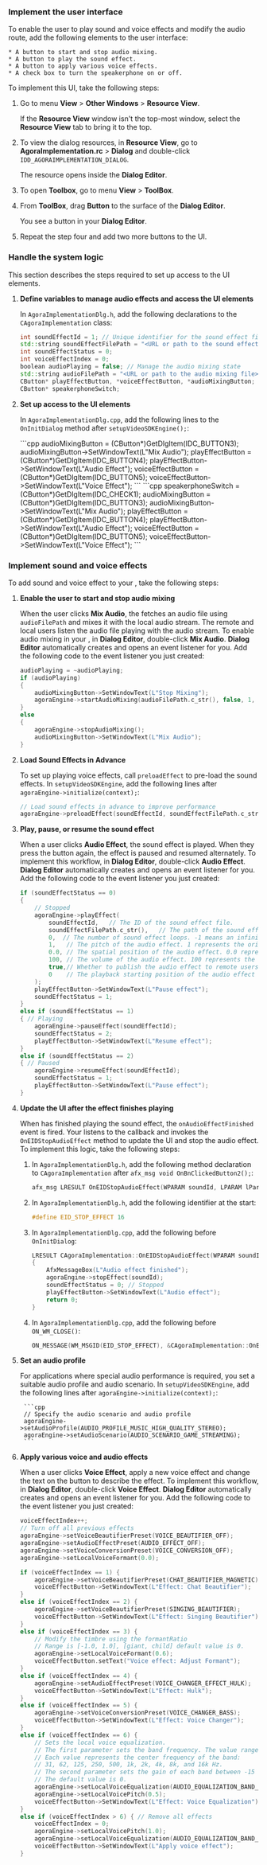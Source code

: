 <PlatformWrapper platform="windows">

### Implement the user interface

To enable the user to play sound and voice effects and modify the audio route, add the following elements to the user interface:

    * A button to start and stop audio mixing.
    * A button to play the sound effect.
    * A button to apply various voice effects.
    * A check box to turn the speakerphone on or off.

To implement this UI, take the following steps:

1. Go to menu **View** > **Other Windows** > **Resource View**.

    If the **Resource View** window isn't the top-most window, select the **Resource View** tab to bring it to the top.

2. To view the dialog resources, in **Resource View**, go to **AgoraImplementation.rc** > **Dialog** and double-click `IDD_AGORAIMPLEMENTATION_DIALOG`.

    The resource opens inside the **Dialog Editor**. 

3. To open **Toolbox**, go to menu **View** > **ToolBox**.

4. From **ToolBox**, drag **Button** to the surface of the **Dialog Editor**.

    You see a button in your **Dialog Editor**.

6. Repeat the step four and add two more buttons to the UI.

### Handle the system logic

This section describes the steps required to set up access to the UI elements.

1. **Define variables to manage audio effects and access the UI elements**

    In `AgoraImplementationDlg.h`, add the following declarations to the `CAgoraImplementation` class:

    ```cpp
	int soundEffectId = 1; // Unique identifier for the sound effect file
	std::string soundEffectFilePath = "<URL or path to the sound effect>"; // like "https://www.soundjay.com/human/applause-01.mp3"
	int soundEffectStatus = 0;
	int voiceEffectIndex = 0;
	boolean audioPlaying = false; // Manage the audio mixing state
	std::string audioFilePath = "<URL or path to the audio mixing file>"; // like  "https://www.kozco.com/tech/organfinale.mp3"
	CButton* playEffectButton, *voiceEffectButton, *audioMixingButton;
	CButton* speakerphoneSwitch;
    ```

1. **Set up access to the UI elements**

    In `AgoraImplementationDlg.cpp`, add the following lines to the `OnInitDialog` method after `setupVideoSDKEngine();`:

    <ProductWrapper product = "interactive-live-streaming">
    ```cpp
    audioMixingButton = (CButton*)GetDlgItem(IDC_BUTTON3);
    audioMixingButton->SetWindowText(L"Mix Audio");
	playEffectButton = (CButton*)GetDlgItem(IDC_BUTTON4);
    playEffectButton->SetWindowText(L"Audio Effect");
	voiceEffectButton = (CButton*)GetDlgItem(IDC_BUTTON5);
    voiceEffectButton->SetWindowText(L"Voice Effect");
    ```
    </ProductWrapper>
    <ProductWrapper product = "video-calling">
    ```cpp
    speakerphoneSwitch = (CButton*)GetDlgItem(IDC_CHECK1);
    audioMixingButton = (CButton*)GetDlgItem(IDC_BUTTON3);
    audioMixingButton->SetWindowText(L"Mix Audio");
	playEffectButton = (CButton*)GetDlgItem(IDC_BUTTON4);    
    playEffectButton->SetWindowText(L"Audio Effect");
	voiceEffectButton = (CButton*)GetDlgItem(IDC_BUTTON5);
    voiceEffectButton->SetWindowText(L"Voice Effect");
    ```
    </ProductWrapper>

### Implement sound and voice effects

To add sound and voice effect to your <Vpl k="CLIENT" />, take the following steps:

1. **Enable the user to start and stop audio mixing**
        
    When the user clicks **Mix Audio**, the <Vg k = "VSDK"/> fetches an audio file using `audioFilePath` and mixes it with the local audio stream. The remote and local users listen the audio file playing with the audio stream. To enable audio mixing in your <Vpl k = "CLIENT"/>, in **Dialog Editor**, double-click **Mix Audio**. **Dialog Editor** automatically creates and opens an event listener for you. Add the following code to the event listener you just created:
      
    ```cpp
    audioPlaying = ~audioPlaying;
	if (audioPlaying) 
    {
		audioMixingButton->SetWindowText(L"Stop Mixing");
		agoraEngine->startAudioMixing(audioFilePath.c_str(), false, 1, 0);
	}
	else
	{
		agoraEngine->stopAudioMixing();
		audioMixingButton->SetWindowText(L"Mix Audio");
	}
    ```

1. **Load Sound Effects in Advance**

    To set up playing voice effects, call `preloadEffect` to pre-load the sound effects. In `setupVideoSDKEngine`, add the following lines after `agoraEngine->initialize(context);`:

    ```cpp
    // Load sound effects in advance to improve performance
	agoraEngine->preloadEffect(soundEffectId, soundEffectFilePath.c_str());
    ```

1. **Play, pause, or resume the sound effect**

    When a user clicks **Audio Effect**, the sound effect is played. When they press the button again, the effect is paused and resumed alternately. To implement this workflow, in **Dialog Editor**, double-click **Audio Effect**. **Dialog Editor** automatically creates and opens an event listener for you. Add the following code to the event listener you just created:

    ```cpp
    if (soundEffectStatus == 0) 
	{ 
        // Stopped
        agoraEngine->playEffect(
			soundEffectId,   // The ID of the sound effect file.
			soundEffectFilePath.c_str(),   // The path of the sound effect file.
			0,  // The number of sound effect loops. -1 means an infinite loop. 0 means once.
			1,   // The pitch of the audio effect. 1 represents the original pitch.
			0.0, // The spatial position of the audio effect. 0.0 represents that the audio effect plays in the front.
			100, // The volume of the audio effect. 100 represents the original volume.
			true,// Whether to publish the audio effect to remote users.
			0    // The playback starting position of the audio effect file in ms.
		);
		playEffectButton->SetWindowText(L"Pause effect");
		soundEffectStatus = 1;
	}
	else if (soundEffectStatus == 1) 
    { // Playing
		agoraEngine->pauseEffect(soundEffectId);
		soundEffectStatus = 2;
		playEffectButton->SetWindowText(L"Resume effect");
	}
	else if (soundEffectStatus == 2) 
    { // Paused
		agoraEngine->resumeEffect(soundEffectId);
		soundEffectStatus = 1;
		playEffectButton->SetWindowText(L"Pause effect");
    }
    ```

1. **Update the UI after the effect finishes playing**

    When <Vpd k="SDK" /> has finished playing the sound effect, the `onAudioEffectFinished` event is fired. Your <Vpl k = "CLIENT"/> listens to the callback and invokes the `OnEIDStopAudioEffect` method to update the UI and stop the audio effect. To implement this logic, take the following steps:

    1. In `AgoraImplementationDlg.h`, add the following method declaration to `CAgoraImplementation` after `afx_msg void OnBnClickedButton2();`:

        ```cpp
        afx_msg LRESULT OnEIDStopAudioEffect(WPARAM soundId, LPARAM lParam);
        ```

    1. In `AgoraImplementationDlg.h`, add the following identifier at the start:

        ```cpp
        #define EID_STOP_EFFECT 16
        ```

    1. In `AgoraImplementationDlg.cpp`, add the following before `OnInitDialog`:

        ```cpp
        LRESULT CAgoraImplementation::OnEIDStopAudioEffect(WPARAM soundId, LPARAM lParam)
        {
            AfxMessageBox(L"Audio effect finished");
            agoraEngine->stopEffect(soundId);
            soundEffectStatus = 0; // Stopped
            playEffectButton->SetWindowText(L"Audio effect");
            return 0;
        }
        ```

    1. In `AgoraImplementationDlg.cpp`, add the following before `ON_WM_CLOSE()`:

        ```cpp
        ON_MESSAGE(WM_MSGID(EID_STOP_EFFECT), &CAgoraImplementation::OnEIDStopAudioEffect)
        ```

1. **Set an audio profile**

    For applications where special audio performance is required, you set a suitable audio profile and audio scenario. In `setupVideoSDKEngine`, add the following lines after `agoraEngine->initialize(context);`:

        ```cpp
        // Specify the audio scenario and audio profile
        agoraEngine->setAudioProfile(AUDIO_PROFILE_MUSIC_HIGH_QUALITY_STEREO);
	    agoraEngine->setAudioScenario(AUDIO_SCENARIO_GAME_STREAMING);
        ```

1. **Apply various voice and audio effects**

    When a user clicks **Voice Effect**, apply a new voice effect and change the text on the button to describe the effect. To implement this workflow, in **Dialog Editor**, double-click **Voice Effect**. **Dialog Editor** automatically creates and opens an event listener for you. Add the following code to the event listener you just created:


    ```cpp
    voiceEffectIndex++;
	// Turn off all previous effects
	agoraEngine->setVoiceBeautifierPreset(VOICE_BEAUTIFIER_OFF);
	agoraEngine->setAudioEffectPreset(AUDIO_EFFECT_OFF);
	agoraEngine->setVoiceConversionPreset(VOICE_CONVERSION_OFF);
	agoraEngine->setLocalVoiceFormant(0.0);

	if (voiceEffectIndex == 1) {
		agoraEngine->setVoiceBeautifierPreset(CHAT_BEAUTIFIER_MAGNETIC);
		voiceEffectButton->SetWindowText(L"Effect: Chat Beautifier");
	}
	else if (voiceEffectIndex == 2) {
		agoraEngine->setVoiceBeautifierPreset(SINGING_BEAUTIFIER);
		voiceEffectButton->SetWindowText(L"Effect: Singing Beautifier");
	}
	else if (voiceEffectIndex == 3) {
        // Modify the timbre using the formantRatio
        // Range is [-1.0, 1.0], [giant, child] default value is 0.
        agoraEngine->setLocalVoiceFormant(0.6);
        voiceEffectButton.setText("Voice effect: Adjust Formant");
	}	
	else if (voiceEffectIndex == 4) {
		agoraEngine->setAudioEffectPreset(VOICE_CHANGER_EFFECT_HULK);
		voiceEffectButton->SetWindowText(L"Effect: Hulk");
	}
	else if (voiceEffectIndex == 5) {
		agoraEngine->setVoiceConversionPreset(VOICE_CHANGER_BASS);
		voiceEffectButton->SetWindowText(L"Effect: Voice Changer");
	}
	else if (voiceEffectIndex == 6) {
		// Sets the local voice equalization.
		// The first parameter sets the band frequency. The value ranges between 0 and 9.
		// Each value represents the center frequency of the band: 
		// 31, 62, 125, 250, 500, 1k, 2k, 4k, 8k, and 16k Hz.
		// The second parameter sets the gain of each band between -15 and 15 dB.
		// The default value is 0.
		agoraEngine->setLocalVoiceEqualization(AUDIO_EQUALIZATION_BAND_FREQUENCY::AUDIO_EQUALIZATION_BAND_4K, 3);
		agoraEngine->setLocalVoicePitch(0.5);
		voiceEffectButton->SetWindowText(L"Effect: Voice Equalization");
	}
	else if (voiceEffectIndex > 6) { // Remove all effects
		voiceEffectIndex = 0;
		agoraEngine->setLocalVoicePitch(1.0);
		agoraEngine->setLocalVoiceEqualization(AUDIO_EQUALIZATION_BAND_FREQUENCY::AUDIO_EQUALIZATION_BAND_4K, 0);
		voiceEffectButton->SetWindowText(L"Apply voice effect");
	}
    ```
</PlatformWrapper>
